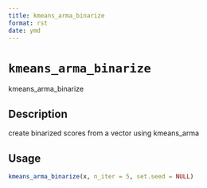 ```yaml
--- 
title: kmeans_arma_binarize 
format: rst 
date: ymd 
--- 
```

# `kmeans_arma_binarize`

kmeans_arma_binarize


## Description

create binarized scores from a vector using kmeans_arma


## Usage

```r
kmeans_arma_binarize(x, n_iter = 5, set.seed = NULL)
```



